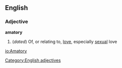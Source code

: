 ==English==
===Adjective===
'''amatory'''
#(''dated'') Of, or relating to, [[love]], especially [[sexual]] love
[[Category:English adjectives]]

[[io:Amatory]]
